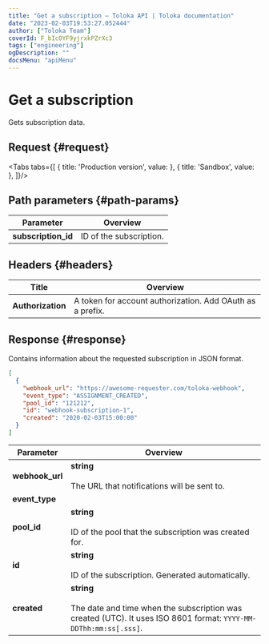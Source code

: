 ```yaml
---
title: "Get a subscription — Toloka API | Toloka documentation"
date: "2023-02-03T19:53:27.052444"
author: ["Toloka Team"]
coverId: F_bIcOYF9yjrxkPZrXc3
tags: ["engineering"]
ogDescription: ""
docsMenu: "apiMenu"
---
```



# Get a subscription

<Announce/>

Gets subscription data.

## Request {#request}

<Tabs tabs={[
  { title: 'Production version', value: <GetWebhookSubscriptionsList1/> },
  { title: 'Sandbox', value: <GetWebhookSubscriptionsList2/> },
]}/>

## Path parameters {#path-params}

Parameter | Overview
----- | -----
**subscription_id** | ID of the subscription.

## Headers {#headers}

Title | Overview
----- | -----
**Authorization** | A token for account authorization. Add OAuth as a prefix.

## Response {#response}

Contains information about the requested subscription in JSON format.

```json
[
  {
    "webhook_url": "https://awesome-requester.com/toloka-webhook",
    "event_type": "ASSIGNMENT_CREATED",
    "pool_id": "121212",
    "id": "webhook-subscription-1",
    "created": "2020-02-03T15:00:00"
  }
]
```

Parameter | Overview
----- | -----
**webhook_url** | **string**<br/><br/>The URL that notifications will be sent to.
**event_type** | <GetWebhookSubscriptionsTable1/>
**pool_id** | **string**<br/><br/>ID of the pool that the subscription was created for.
**id** | **string**<br/><br/>ID of the subscription. Generated automatically.
**created** | **string**<br/><br/>The date and time when the subscription was created (UTC). It uses ISO 8601 format: `YYYY-MM-DDThh:mm:ss[.sss]`.